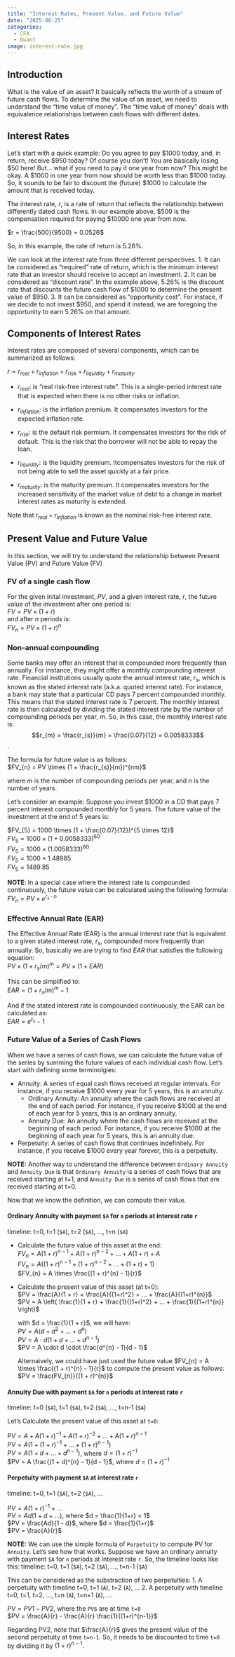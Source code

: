 ```yaml
---
title: "Interest Rates, Present Value, and Future Value"
date: "2025-06-25"
categories:
  - CFA
  - Quant
image: interest-rate.jpg
---
```


## Introduction

What is the value of an asset? It basically reflects the worth of a stream of future cash flows. 
To determine the value of an asset, we need to understand the "time value of money". 
The "time value of money" deals with equivalence relationships between cash flows with different dates.


## Interest Rates

Let's start with a quick example: Do you agree to pay $1000 today, and, in return, receive $950 today? 
Of course you don't! You are basically losing $50 here! But...  what if you need to pay it one year from now? 
This might be okay. A $1000 in one year from now should be worth less than $1000 today. So, it sounds to be fair 
to discount the (future) $1000 to calculate the amount that is received today. 

The interest rate, $r$, is a rate of return that reflects the relationship between differently dated cash flows. 
In our example above, $500 is the compensation required for paying $10000 one year from now. 

$r = \frac{500}{9500} = 0.0526$

So, in this example, the rate of return is 5.26%.

We can look at the interest rate from three different perspectives.
1. It can be considered as "required" rate of return, which is the minimum interest rate that an investor 
should receive to accept an investment.
2. It can be considered as "discount rate". In the example above, 5.26% is the discount rate that
discounts the future cash flow of $1000 to determine the present value of $950.
3. It can be considered as "opportunity cost". For instace, if we decide to not invest $950, and spend it instead, 
we are foregoing the opportunity to earn 5.26% on that amount.

## Components of Interest Rates
Interest rates are composed of several components, which can be summarized as follows:

${
  r = r_{real} + r_{inflation} + r_{risk} + r_{liquidity} + r_{maturity}
}$

* $r_{real}$: is "real risk-free interest rate". This is a single-period interest rate that is 
  expected when there is no other risks or inflation. 

* $r_{inflation}$: is the inflation premium. It compensates investors for the expected inflation rate. 

* $r_{risk}$: is the default risk permium. It compensates investors for the risk of default. This is the risk that the borrower will not be able to 
  repay the loan.

* $r_{liquidity}$: is the liquidity premium. Itcompensates investors for the risk of not being able to sell the asset quickly at a fair price.

* $r_{maturity}$: is the maturity premium. It compensates investors for the increased sensitivity
of the market value of debt to a change in market interest rates as maturity
is extended.

Note that $r_{real} + r_{inflation}$ is known as the nominal risk-free interest rate.

## Present Value and Future Value

In this section, we will try to understand the relationship between Present Value (PV) and Future Value (FV)

### FV of a single cash flow

For the given inital investment, $PV$, and a given interest rate, $r$, the future value of the investment after one period is:
<br>
$FV = PV \times (1 + r)$
<br>
and after $n$ periods is: <br>
$FV_{n} = PV \times (1+r)^{n}$

### Non-annual compounding
Some banks may offer an interest that is compounded more frequently than annually. For instance, they might offer a monthly compounding interest rate. Financial institutions usually quote the annual interest rate, $r_{s}$, which is known as the stated interest rate (a.k.a. quoted interest rate). For instance, a bank may state that a particular CD pays 7 percent compounded monthly. This means that the stated interest rate is 7 percent. The monthly interest rate is then calculated by dividing the stated interest rate by the number of compounding periods per year, $m$. So, in this case, the monthly interest rate is: 
$$r_{m} = \frac{r_{s}}{m} = \frac{0.07}{12} = 0.0058333$$.

The formula for future value is as follows: <br>
$FV_{n} = PV \times (1 + \frac{r_{s}}{m})^{nm}$

where $m$ is the number of compounding periods per year, and $n$ is the number of years.

Let's consider an example:
Suppose you invest $1000 in a CD that pays 7 percent interest compounded monthly for 5 years. 
The future value of the investment at the end of 5 years is:

$FV_{5} = 1000 \times (1 + \frac{0.07}{12})^{5 \times 12}$ <br>
$FV_{5} = 1000 \times (1 + 0.0058333)^{60}$ <br>
$FV_{5} = 1000 \times (1.0058333)^{60}$ <br>
$FV_{5} = 1000 \times 1.48985$ <br>
$FV_{5} = 1489.85$ <br>

**NOTE**: In a special case where the interest rate is compounded continuously, the future value can be calculated using the following formula: <br>
$FV_{n} = PV \times e^{r_{s} \cdot n}$

### Effective Annual Rate (EAR)
The Effective Annual Rate (EAR) is the annual interest rate that is equivalent to a given stated interest rate, $r_{s}$, compounded more frequently than annually. So, basically we are trying to find $EAR$ that satisfies the following equation: <br>
$PV \times (1 + r_{s} / m)^{m} = PV \times (1 + EAR)$

This can be simplified to: <br>
$EAR = (1 + r_{s} / m)^{m} - 1$

And if the stated interest rate is compounded continuously, the EAR can be calculated as: <br>
$EAR = e^{r_{s}} - 1$


### Future Value of a Series of Cash Flows

When we have a series of cash flows, we can calculate the future value of the series by summing the future values of each individual cash flow. Let's start with defining some terminolgies:

* Annuity: A series of equal cash flows received at regular intervals. For instance, if you receive $1000 every year for 5 years, this is an annuity. 
  * Ordinary Annuity: An annuity where the cash flows are received at the end of each period. For instance, if you receive $1000 at the end of each year for 5 years, this is an ordinary annuity.
  * Annuity Due: An annuity where the cash flows are received at the beginning of each period. For instance, if you receive $1000 at the beginning of each year for 5 years, this is an annuity due. 

* Perpetuity: A series of cash flows that continues indefinitely. For instance, if you receive $1000 every year forever, this is a perpetuity.

**NOTE:** Another way to understand the difference between `Ordinary Annuity` and `Annuity Due` is that `Ordinary Annuity` is a series of cash flows that are received starting at t=1, and `Annuity Due` is a series of cash flows that are received starting at t=0.

Now that we know the definition, we can compute their value. 

#### Ordinary Annuity with payment `$A` for `n` periods at interest rate `r`
timeline: t=0, t=1 (`$A`), t=2 (`$A`), ..., t=n (`$A`) 

* Calculate the future value of this asset at the end: <br>
  $FV_{n} = A(1 + r)^{n-1} + A(1 + r)^{n-2} + ... + A(1 + r) + A$ <br>
  $FV_{n} = A \left( (1 + r)^{n-1} + (1 + r)^{n-2} + ... + (1 + r) + 1 \right)$ <br>
  $FV_{n} = A \times \frac{(1 + r)^{n} - 1}{r}$ 


* Calculate the present value of this asset (at t=0): <br>
  $PV = \frac{A}{1 + r} + \frac{A}{(1+r)^2} + ... + \frac{A}{(1+r)^{n}}$ <br>
  $PV = A \left( \frac{1}{1 + r} + \frac{1}{(1+r)^2} + ... + \frac{1}{(1+r)^{n}} \right)$ <br>

  with $d = \frac{1}{1 + r}$, we will have: <br>
  $PV = A \left( d + d^2 + ... + d^{n} \right)$ <br>
  $PV = A \cdot d \left(1 + d + ... + d^{n-1}\right)$ <br>
  $PV = A \cdot d \cdot \frac{d^{n} - 1}{d - 1}$ <br>

  Alternaively, we could have just used the future value $FV_{n} = A \times \frac{(1 + r)^{n} - 1}{r}$ to compute the present value as follows: <br>
  $PV = \frac{FV_{n}}{(1 + r)^{n}}$


#### Annuity Due with payment `$A` for `n` periods at interest rate `r`
timeline: t=0 (`$A`), t=1 (`$A`), t=2 (`$A`), ..., t=n-1 (`$A`)

Let's Calculate the present value of this asset at `t=0`: <br>

$PV = A + A(1+r)^{-1} + A(1+r)^{-2} + ... + A(1+r)^{n-1}$ <br>
$PV = A \left(1 + (1+r)^{-1} + ... + (1+r)^{n-1}\right)$ <br>
$PV = A \left(1 + d + ... + d^{n-1}\right)$, where $d = (1+r)^{-1}$ <br>
$PV = A \frac{(1 + d)^{n} - 1}{d - 1}$, where $d = (1+r)^{-1}$ <br>

#### Perpetuity with payment `$A` at interest rate `r`
timeline: t=0, t=1 (`$A`), t=2 (`$A`), ...

$PV = A(1+r)^{-1} + ...$ <br>
$PV = Ad(1 + d + ...)$, where $d = \frac{1}{1+r} < 1$ <br>
$PV = \frac{Ad}{1 - d}$, where $d = \frac{1}{1+r}$ <br>
$PV = \frac{A}{r}$

**NOTE:**
We can use the simple formula of `Perpetuity` to compute PV for `Annuity`. Let's see how that works. Suppose we have an ordinary annuity with payment `$A` for `n` periods at interest rate `r`. So, the timeline looks like this:
timeline: t=0, t=1 (`$A`), t=2 (`$A`), ..., t=n-1 (`$A`)

This can be considered as the substraction of two perpetuities:
1. A perpetuity with timeline t=0, t=1 (`A`), t=2 (`A`), ... 
2. A perpetuity with timeline t=0, t=1, t=2, ..., t=n (`A`), t=n+1 (`A`), ...

$PV = PV1 - PV2$, where the `PV`s are at time `t=0` <br>
$PV = \frac{A}{r} - \frac{A}{r} \frac{1}{(1+r)^{n-1}}$ <br>

Regarding PV2, note that $\frac{A}{r}$ gives the present value of the second perpetuity at time `t=n-1`. So, it needs to be discounted to time `t=0` by dividing it by $(1+r)^{n-1}$.

